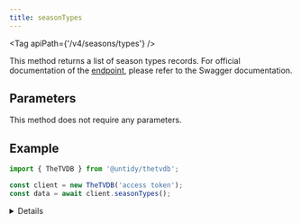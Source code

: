 ```yaml
---
title: seasonTypes
---
```



<Tag apiPath={'/v4/seasons/types'} />

This method returns a list of season types records. For official documentation of the
[endpoint](https://thetvdb.github.io/v4-api/#/Seasons/getSeasonTypes), please refer to the Swagger
documentation.

## Parameters

This method does not require any parameters.

## Example

```js {4}
import { TheTVDB } from '@untidy/thetvdb';

const client = new TheTVDB('access token');
const data = await client.seasonTypes();
```

<Details>

```js
{
  status: 'success',
  data: [
    {
      id: 3,
      name: 'Actor',
    },
    {
      id: 6,
      name: 'Creator',
    },
    // ...
  ],
};
```

</Details>
